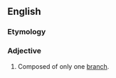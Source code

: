 ==English==

===Etymology===
{{prefix|en|uni|ramous}}

===Adjective===
{{en-adj|-}}

# Composed of only one [[branch]].